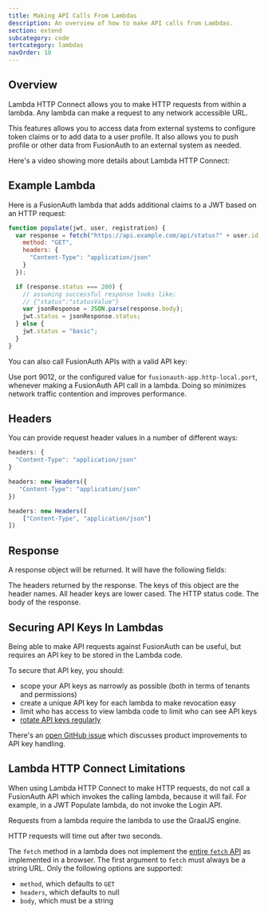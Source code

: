 ```yaml
---
title: Making API Calls From Lambdas
description: An overview of how to make API calls from Lambdas.
section: extend
subcategory: code
tertcategory: lambdas
navOrder: 10
---
```


<AdvancedPlanBlurb />

## Overview

Lambda HTTP Connect allows you to make HTTP requests from within a lambda. Any lambda can make a request to any network accessible URL.

This features allows you to access data from external systems to configure token claims or to add data to a user profile. It also allows you to push profile or other data from FusionAuth to an external system as needed.

Here's a video showing more details about Lambda HTTP Connect:

<YouTube id="_TnDUPQm3aQ" />

## Example Lambda

Here is a FusionAuth lambda that adds additional claims to a JWT based on an HTTP request:

```javascript title="A lambda which adds claims based on an external API."
function populate(jwt, user, registration) {
  var response = fetch("https://api.example.com/api/status?" + user.id, {
    method: "GET",
    headers: {
      "Content-Type": "application/json"
    }
  });

  if (response.status === 200) {
    // assuming successful response looks like:
    // {"status":"statusValue"}
    var jsonResponse = JSON.parse(response.body);
    jwt.status = jsonResponse.status;
  } else {
    jwt.status = "basic";
  }
}
```

You can also call FusionAuth APIs with a valid API key:

<MembershipLambda />

Use port 9012, or the configured value for `fusionauth-app.http-local.port`, whenever making a FusionAuth API call in a lambda. Doing so minimizes network traffic contention and improves performance.


## Headers

You can provide request header values in a number of different ways:

```javascript title="An anonymous object"
headers: {
  "Content-Type": "application/json"
}
```

```javascript title="A hash or map"
headers: new Headers({
   "Content-Type": "application/json"
})
```

```javascript title="An array"
headers: new Headers([
    ["Content-Type", "application/json"]
])
```

## Response

A response object will be returned. It will have the following fields:

<APIBlock>
  <APIField name="headers" type="Object">
    The headers returned by the response. The keys of this object are the header names. All header keys are lower cased.
  </APIField>
  <APIField name="status" type="Integer">
    The HTTP status code.
  </APIField>
  <APIField name="body" type="String">
    The body of the response.
  </APIField>
</APIBlock>

## Securing API Keys In Lambdas

Being able to make API requests against FusionAuth can be useful, but requires an API key to be stored in the Lambda code. 

To secure that API key, you should:

* scope your API keys as narrowly as possible (both in terms of tenants and permissions)
* create a unique API key for each lambda to make revocation easy
* limit who has access to view lambda code to limit who can see API keys
* [rotate API keys regularly](/docs/operate/secure-and-monitor/key-rotation)

There's an [open GitHub issue](https://github.com/FusionAuth/fusionauth-issues/issues/1629) which discusses product improvements to API key handling.

## Lambda HTTP Connect Limitations

When using Lambda HTTP Connect to make HTTP requests, do not call a FusionAuth API which invokes the calling lambda, because it will fail. For example, in a JWT Populate lambda, do not invoke the Login API.

Requests from a lambda require the lambda to use the GraalJS engine.

HTTP requests will time out after two seconds.

The `fetch` method in a lambda does not implement the [entire `fetch` API](https://developer.mozilla.org/en-US/docs/Web/API/Fetch_API) as implemented in a browser.
The first argument to `fetch` must always be a string URL.
Only the following options are supported:

* `method`, which defaults to `GET`
* `headers`, which defaults to null
* `body`, which must be a string


